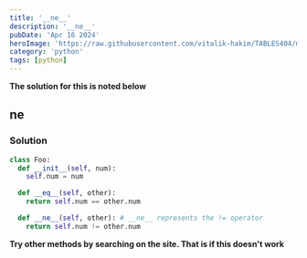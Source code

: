 ```yaml
---
title: '__ne__'
description: '__ne__'
pubDate: 'Apr 16 2024'
heroImage: 'https://raw.githubusercontent.com/vitalik-hakim/TABLES404/main/error_b/python.jpg'
category: 'python'
tags: [python]
---
```


**The solution for this is noted below**

## **ne**

### Solution

```python
class Foo:
  def __init__(self, num):
    self.num = num

  def __eq__(self, other):
    return self.num == other.num

  def __ne__(self, other): # __ne__ represents the != operator
    return self.num != other.num
```

**Try other methods by searching on the site. That is if this doesn't work**
